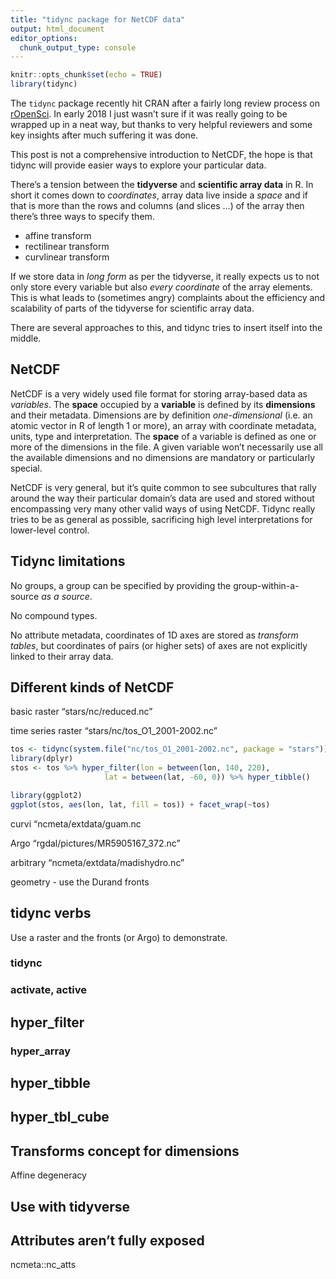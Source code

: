 ```yaml
---
title: "tidync package for NetCDF data"
output: html_document
editor_options: 
  chunk_output_type: console
---
```


```r
knitr::opts_chunk$set(echo = TRUE)
library(tidync)
```

The `tidync` package recently hit CRAN after a fairly long review process on [rOpenSci](https://github.com/ropensci/software-review/issues/174). In early 2018 I just wasn't sure if it was really going to be wrapped up in a neat way, but thanks to very helpful reviewers and some key insights after much suffering it was done. 

This post is not a comprehensive introduction to NetCDF, the hope is that tidync will provide easier ways to explore your particular data. 

There's a tension between the **tidyverse** and **scientific array data** in R. In short it comes down to *coordinates*, array data live inside a *space* and if that is more than the rows and columns (and slices ...) of the array then there's three ways to specify them. 

* affine transform
* rectilinear transform
* curvlinear transform

If we store data in *long form* as per the tidyverse, it really expects us to not only store every variable but also *every coordinate* of the array elements. This is what leads to (sometimes angry) complaints about the efficiency and scalability of parts of the tidyverse for scientific array data. 

There are several approaches to this, and tidync tries to insert itself into the middle. 


## NetCDF

NetCDF is a very widely used file format for storing array-based data as
*variables*. The **space** occupied by a **variable** is defined by its
**dimensions** and their metadata. Dimensions are by definition
*one-dimensional* (i.e. an atomic vector in R of length 1 or more), an array with coordinate metadata, units,
type and interpretation. The **space** of a variable is defined as one or more
of the dimensions in the file. A given variable won't necessarily use all the
available dimensions and no dimensions are mandatory or particularly special.

NetCDF is very general, but it's quite common to see subcultures that rally around the way their particular domain's data are used and stored without encompassing very many other valid ways of using NetCDF. Tidync really tries to be as general as possible, sacrificing high level interpretations for lower-level control. 

## Tidync limitations

No groups, a group can be specified by providing the group-within-a-source *as a source*. 

No compound types. 

No attribute metadata, coordinates of 1D axes are stored as *transform tables*, but coordinates of pairs (or higher sets) of axes are not explicitly linked to their array data.  

## Different kinds of NetCDF

basic raster  "stars/nc/reduced.nc"

time series raster "stars/nc/tos_O1_2001-2002.nc"

```r
tos <- tidync(system.file("nc/tos_O1_2001-2002.nc", package = "stars"))
library(dplyr)
stos <- tos %>% hyper_filter(lon = between(lon, 140, 220), 
                     lat = between(lat, -60, 0)) %>% hyper_tibble()

library(ggplot2)
ggplot(stos, aes(lon, lat, fill = tos)) + facet_wrap(~tos)

```

curvi "ncmeta/extdata/guam.nc

Argo "rgdal/pictures/MR5905167_372.nc"

arbitrary "ncmeta/extdata/madishydro.nc"

geometry  - use the Durand fronts

## tidync verbs

Use a raster and the fronts (or Argo) to demonstrate. 

### tidync

### activate, active

## hyper_filter 

### hyper_array

## hyper_tibble

## hyper_tbl_cube



## Transforms concept for dimensions

Affine degeneracy

## Use with tidyverse

## Attributes aren't fully exposed

ncmeta::nc_atts

